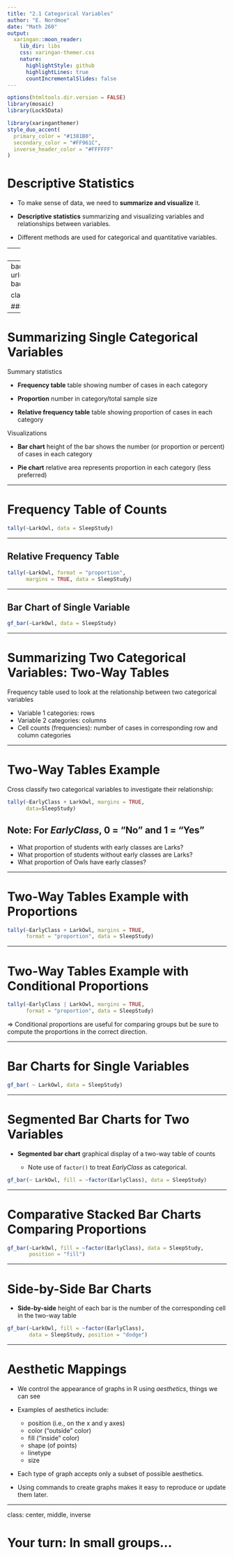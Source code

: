 ```yaml
---
title: "2.1 Categorical Variables"
author: "E. Nordmoe"
date: "Math 260"
output:
  xaringan::moon_reader:
    lib_dir: libs
    css: xaringan-themer.css
    nature:
      highlightStyle: github
      highlightLines: true
      countIncrementalSlides: false
---
```



```r
options(htmltools.dir.version = FALSE)
library(mosaic)
library(Lock5Data)
```


```r
library(xaringanthemer)
style_duo_accent(
  primary_color = "#1381B0",
  secondary_color = "#FF961C",
  inverse_header_color = "#FFFFFF"
)
```



# Descriptive Statistics

* To make sense of data, we need to **summarize and visualize** it.

* **Descriptive statistics** summarizing and visualizing variables and relationships between variables.

* Different methods are used for categorical and quantitative variables.

---
class:  center, middle, inverse


# Numerical and Visual Descriptions for Categorical Variables

---
background-image: url("https://imgs.xkcd.com/comics/self_description.png")
background-position: center
background-size: contain

class: right, bottom, fullscale

#### Source: https://xkcd.com/688/

---

# Summarizing Single Categorical Variables

Summary statistics

* **Frequency table** table showing number of cases in each category

* **Proportion** number in category/total sample size

* **Relative frequency table** table showing proportion of cases in each category

Visualizations

* **Bar chart** height of the bar shows the number (or proportion or percent) of cases in each category

* **Pie chart** relative area represents proportion in each category (less preferred)

---

# Frequency Table of Counts

```r
tally(~LarkOwl, data = SleepStudy)
```

---

## Relative Frequency Table

```r
tally(~LarkOwl, format = "proportion",
      margins = TRUE, data = SleepStudy)
```


---

## Bar Chart of Single Variable
```r
gf_bar(~LarkOwl, data = SleepStudy)
```

---

# Summarizing Two Categorical Variables: Two-Way Tables

Frequency table used to look at the relationship between two categorical variables

* Variable 1 categories: rows
* Variable 2 categories: columns
* Cell counts (frequencies): number of cases in corresponding row and column categories

---

# Two-Way Tables Example

Cross classify two categorical variables to investigate their relationship:

```r
tally(~EarlyClass + LarkOwl, margins = TRUE,
      data=SleepStudy)
```

Note: For *EarlyClass*, 0 = "No" and 1 = "Yes"
--

* What proportion of students with early classes are Larks?
* What proportion of students without early classes are Larks?
* What proportion of Owls have early classes?

---

# Two-Way Tables Example with Proportions

```r
tally(~EarlyClass + LarkOwl, margins = TRUE,
      format = "proportion", data = SleepStudy)
```

---

# Two-Way Tables Example with Conditional Proportions

```r
tally(~EarlyClass | LarkOwl, margins = TRUE,
      format = "proportion", data = SleepStudy)
```

$\Rightarrow$ Conditional proportions are useful for comparing groups but be sure to compute the proportions in the correct direction.

---

# Bar Charts for Single Variables

```r
gf_bar( ~ LarkOwl, data = SleepStudy)
```

---

# Segmented Bar Charts for Two Variables

* **Segmented bar chart** graphical display of a two-way table of counts  

  * Note use of `factor()` to treat *EarlyClass* as categorical.

```r
gf_bar(~ LarkOwl, fill = ~factor(EarlyClass), data = SleepStudy)
```


---

# Comparative Stacked Bar Charts Comparing Proportions

```r
gf_bar(~LarkOwl, fill = ~factor(EarlyClass), data = SleepStudy, 
       position = "fill")
```

---

# Side-by-Side Bar Charts

* **Side-by-side** height of each bar is the number of the corresponding cell in the two-way table

```r
gf_bar(~LarkOwl, fill = ~factor(EarlyClass), 
       data = SleepStudy, position = "dodge")
```

---

# Aesthetic Mappings

* We control the appearance of graphs in R using  *aesthetics*, things we can see

* Examples of aesthetics include:  
    + position (i.e., on the x and y axes)  
    + color ("outside" color)  
    + fill ("inside" color)
    + shape (of points)  
    + linetype  
    + size  
    
* Each type of graph accepts only a subset of possible aesthetics.  

* Using commands to create graphs makes it easy to reproduce or update them later.

---
class:  center, middle, inverse

# Your turn: In small groups...




